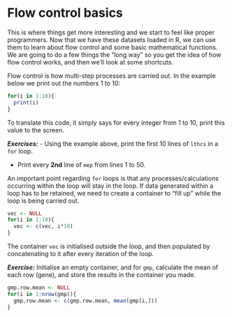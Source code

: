 # Flow control basics

This is where things get more interesting and we start to feel like proper programmers. Now that we have these datasets loaded in R, we can use them to learn about flow control and some basic mathematical functions. We are going to do a few things the "long way" so you get the idea of how flow control works, and then we'll look at some shortcuts.

Flow control is how multi-step processes are carried out. In the example below we print out the numbers 1 to 10:
```r
for(i in 1:10){
  print(i)
}
```
To translate this code, it simply says for every integer from 1 to 10, print this value to the screen.

***Exercises:*** 
- Using the example above, print the first 10 lines of `lthcs` in a `for` loop.

- Print every **2nd** line of `mep` from lines 1 to 50.

An important point regarding `for` loops is that any processes/calculations occurring within the loop will stay in the loop. If data generated within a loop has to be retained, we need to create a container to "fill up" while the loop is being carried out.
```r
vec <- NULL
for(i in 1:10){
  vec <- c(vec, i*10)
}
```
The container `vec` is initialised outside the loop, and then populated by concatenating to it after every iteration of the loop.

***Exercise:*** Initialise an empty container, and for `gmp`, calculate the mean of each row (gene), and store the results in the container you made.

```r
gmp.row.mean <- NULL
for(i in 1:nrow(gmp)){
  gmp.row.mean <- c(gmp.row.mean, mean(gmp[i,]))
}
```
